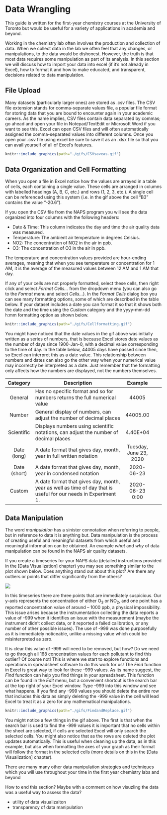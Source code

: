 # Data Wrangling

This guide is written for the first-year chemistry courses at the University of Toronto but would be useful for a variety of applications in academia and beyond. 

Working in the chemistry lab often involves the production and collection of data. When we collect data in the lab we often feel that any changes, or manipulations, to the data would be dishonest. However, the truth is that most data requires some manipulation as part of its analysis. In this section we will discuss how to import your data into excel (if it's not already in Excel), how to format it and how to make educated, and transparent, decisions related to data manipulation.

## File Upload

Many datasets (particularly larger ones) are stored as .csv files. The CSV file extension stands for comma-separate values file, a popular file format for storing data that you are bound to encounter again in your academic careers. As the name implies, CSV files contain data separated by commas; go ahead and open your file in Notepad/TextEdit or Microsoft Word if you want to see this.  Excel can open CSV files and will often automatically assigned the comma-separated values into different columns.  Once you open your .csv file using excel be sure to save it as an .xlsx file so that you can avail yourself of all of Excel’s features.

```r
knitr::include_graphics(path="./gifs/CSVsaveas.gif")
```

## Data Organization and Cell Formatting 

When you open a file in Excel notice how the values are arrayed in a table of cells, each containing a single value. These cells are arranged in columns with labelled headings (A, B, C, etc.) and rows (1, 2, 3, etc.). A single cell can be referenced using this system (i.e. in the gif above the cell “B3” contains the value "-20.6"). 

If you open the CSV file from the NAPS program you will see the data organized into four columns with the following headers:

- Date & Time: This column indicates the day and time the air quality data was measured.
- Temperature: The ambient air temperature in degrees Celsius.
- NO2: The concentration of NO2 in the air in ppb.
- O3: The concentration of O3 in the air in ppb.

The temperature and concentration values provided are hour-ending averages, meaning that when you see temperature or concentration for 1 AM, it is the average of the measured values between 12 AM and 1 AM that day. 

If any of your cells are not properly formatted, select these cells, then right click and select *Format Cells...* from the dropdown menu (you can also go to the *Format* menu and select *Cells...*). In the *Format Cells* dialog box you can see many formatting options, some of which are described in the table below. If your dataset includes a date you can format it so that it shows both the date and the time using the *Custom* category and the yyyy-mm-dd h:mm formatting option as shown below. 

```r
knitr::include_graphics(path="./gifs/Cellformatting.gif")
```

You might have noticed that the date values in the gif above was initially written as a series of numbers, that is because Excel stores date values as the number of days since 1900-Jan-0, with a decimal value corresponding to the time of day. In the table below, 44005 days have passed since then, so Excel can interpret this as a date value. This relationship between numbers and dates can also go the other way when your numerical value may incorrectly be interpreted as a date. Just remember that the formatting only affects how the numbers are displayed, not the numbers themselves. 

|       Category      |     Description                                                                                                            |             Example           |   |   |
|:-------------------:|----------------------------------------------------------------------------------------------------------------------------|:-----------------------------:|---|---|
|        General      |     Has no specific   format and so for numbers returns the full numerical value                                           |              44005            |   |   |
|        Number       |     General display of   numbers, can adjust the number of decimal places                                                  |            44005.00           |   |   |
|      Scientific     |     Displays numbers   using scientific notations, can adjust the number of decimal places                                 |            4.40E+04           |   |   |
|     Date (long)     |     A date format that   gives day, month, year in full written notation                                                   |     Tuesday, June 23, 2020    |   |   |
|     Date (short)    |     A date format that   gives day, month, year in condensed notation                                                      |           2020-06-23          |   |   |
|        Custom       |     A date format that   gives day, month, year as well as time of day that is useful for our needs in   Experiment 1.     |         2020-06-23 0:00       |   |   |

## Data Manipulation 

The word *manipulation* has a sinister connotation when referring to people, but in reference to data it is anything but. Data manipulation is the process of creating useful and meaningful datasets from which useful and meaningful information can be obtained. An example *what* and *why* of data manipulation can be found in the NAPS air quality datasets.

If you create a timeseries for your NAPS data (detailed instructions provided in the [Data Visualization] chapter) you may see something similar to the plot shown below. Does anything stand out about this plot? Are there any outliers or points that differ significantly from the others? 

![](images/Timeseries1.png)

In this timeseries there are three points that are immediately suspicious. Our y-axis represents the concentration of either O~3~ or NO~2~, and one point has a reported concentration value of around – 1000 ppb, a physical impossibility. This issue arises because the instrumentation collecting the data reports a value of -999 when it identifies an issue with the measurement (maybe the instrument didn't collect data, or it reported a failed calibration, or any number of other possible issues). The use of -999 was done purposefully as it is immediately noticeable, unlike a missing value which could be misinterpreted as zero. 

It is clear this value of -999 will need to be removed, but how? Do we need to go through all 168 concentration values for each pollutant to find this outlier? Of course not! This is where we start to explore functions and operations in spreadsheet software to do this work for us! The *Find* function in Excel is great way to look for these -999 values. As its name suggest, the *Find* function can help you find things in your spreadsheet. This function can be found in the *Edit* menu, but a convenient shortcut is the search bar at the top right of your Excel window. Type -999 into this window and see what happens. If you find any -999 values you should delete the entire row that includes this data as simply deleting the -999 value in the cell will lead Excel to treat it as a zero for any mathematical manipulations.

```r
knitr::include_graphics(path="./gifs/FindandReplace.gif")
```

You might notice a few things in the gif above. The first is that when the search bar is used to find the -999 values it is important that no cells within the sheet are selected, if cells are selected Excel will only search the selected cells. You might also notice that as the rows are deleted the plot updates automatically. This is useful when cleaning up the data, as in this example, but also when formatting the axes of your graph as their format will follow the format in the selected cells (more details on this in the [Data Visualization] chapter).


There are many many other data manipulation strategies and techniques which you will use throughout your time in the first year chemistry labs and beyond

How to end this section? Maybe with a comment on how visuzling the data was a useful way to assess the data?

- utility of data visualizaiton
- transparency of data manipulation


